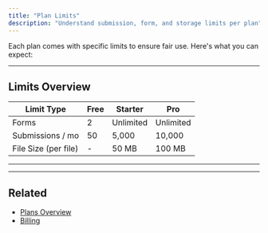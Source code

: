 ```yaml
---
title: "Plan Limits"
description: "Understand submission, form, and storage limits per plan"
---
```


Each plan comes with specific limits to ensure fair use. Here's what you can expect:

---

## Limits Overview

| Limit Type         | Free     | Starter   | Pro       |
|--------------------|----------|-----------|-----------|
| Forms              | 2        | Unlimited | Unlimited |
| Submissions / mo   | 50       | 5,000     | 10,000    |
| File Size (per file) | -      | 50 MB     | 100 MB    |

---


---

##  Related

- [Plans Overview](/account/plans)
- [Billing](/account/billing)

